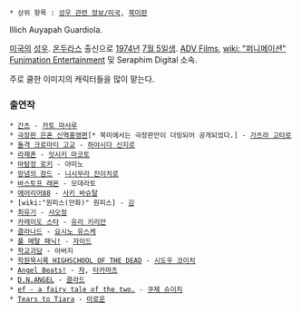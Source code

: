  * 상위 항목 : [[성우 관련 정보/미국]], [[북미판]]

Illich Auyapah Guardiola.

[[미국]]의 [[성우]]. [[온두라스]] 출신으로 [[1974년]] [[7월 5일]]생. [[ADV Films]], [[wiki: "퍼니메이션" Funimation Entertainment]] 및 Seraphim Digital 소속.

주로 쿨한 이미지의 캐릭터들을 많이 맡는다.

=== 출연작 ===
 * [[간츠]] - [[카토 마사루]]
 * [[극장판 은혼 신역홍앵편]][* 북미에서는 극장판만이 더빙되어 공개되었다.] - [[가츠라 고타로]]
 * [[돌격 크로마티 고교]] - [[하야시다 신지로]]
 * [[라제폰]] - [[잇시키 마코토]]
 * [[마탐정 로키]] - 야미노
 * [[망념의 잠드]] - [[니시무라 진이치로]]
 * [[바스토프 레몬]] - 모데라토
 * [[에어리어88]] - [[사키 바슈탈]]
 * [wiki:"원피스(만화)" 원피스] - [[깅]]
 * [[최유기]] - [[사오정]]
 * [[카레이도 스타]] - [[유리 키리안]]
 * [[클라나드]] - [[요시노 유스케]]
 * [[풀 메탈 패닉!]] - [[자이드]]
 * [[학교괴담]] - 아버지
 * [[학원묵시록 HIGHSCHOOL OF THE DEAD]] - [[시도우 코이치]]
 * [[Angel Beats!]] - [[챠]], [[타카마츠]]
 * [[D.N.ANGEL]] - [[클라드]]
 * [[ef - a fairy tale of the two.]] - [[쿠제 슈이치]]
 * [[Tears to Tiara]] - [[아로운]]
